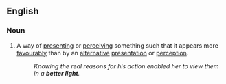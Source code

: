 ==English==

===Noun===
{{en-noun|-}}

# {{figuratively}} A way of [[presenting]] or [[perceiving]] something such that it appears more [[favourably]] than by an [[alternative]] [[presentation]] or [[perception]].
#: ''Knowing the real reasons for his action enabled her to view them in a '''better light'''.''